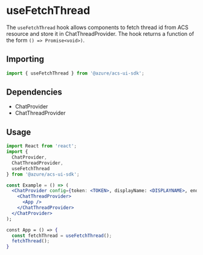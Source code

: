 
<Meta title="Hooks/Chat/useFetchThread" />

# useFetchThread

The `useFetchThread` hook allows components to fetch thread id from ACS resource and store it in ChatThreadProvider. The
hook returns a function of the form `() => Promise<void>)`.

## Importing

```javascript
import { useFetchThread } from '@azure/acs-ui-sdk';
```

## Dependencies

- ChatProvider
- ChatThreadProvider

## Usage

```jsx
import React from 'react';
import {
  ChatProvider,
  ChatThreadProvider,
  useFetchThread
} from '@azure/acs-ui-sdk';

const Example = () => (
  <ChatProvider config={token: <TOKEN>, displayName: <DISPLAYNAME>, endpointUrl: <URL>, threadId: <THREADID>}>
    <ChatThreadProvider>
      <App />
    </ChatThreadProvider>
  </ChatProvider>
);

const App = () => {
  const fetchThread = useFetchThread();
  fetchThread();
}
```
